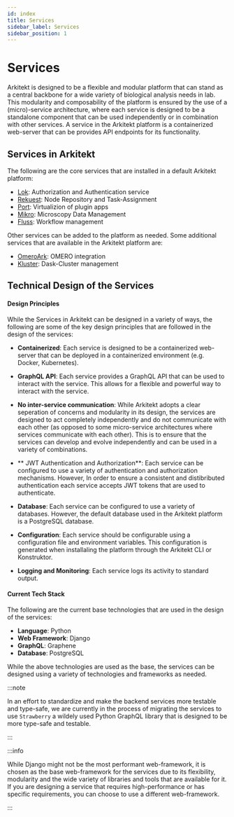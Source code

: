 ```yaml
---
id: index
title: Services
sidebar_label: Services
sidebar_position: 1
---
```




# Services

Arkitekt is designed to be a flexible and modular platform that can stand as a central backbone for a wide variety of biological analysis needs in lab.
This modularity and composability of the platform is ensured by the use of a (micro)-service architecture, where each service is designed to be a standalone 
component that can be used independently or in combination with other services. A service in the Arkitekt platform is a containerized web-server that can be
provides API endpoints for its functionality.





## Services in Arkitekt

The following are the core services that are installed in a default Arkitekt platform:

- [Lok](lok.mdx): Authorization and Authentication service
- [Rekuest](rekuest.mdx): Node Repository and Task-Assignment
- [Port](port.mdx): Virtualizion of plugin apps
- [Mikro](mikro.mdx): Microscopy Data Management
- [Fluss](fluss.mdx): Workflow management

Other services can be added to the platform as needed. Some additional services that are available in the Arkitekt platform are:

- [OmeroArk](omeroark.mdx): OMERO integration
- [Kluster](kluster.mdx): Dask-Cluster management


## Technical Design of the Services

#### Design Principles

While the Services in Arkitekt can be designed in a variety of ways, the following are some of the key design principles that are followed in the design of the services:

- **Containerized**: Each service is designed to be a containerized web-server that can be deployed in a containerized environment (e.g. Docker, Kubernetes).

- **GraphQL API**: Each service provides a GraphQL API that can be used to interact with the service. This allows for a flexible and powerful way to interact with the service.

- **No inter-service communication**: While Arkitekt adopts a clear seperation of concerns and modularity in its design, the services are designed to act completely independently and do not
communicate with each other (as opposed to some micro-service architectures where services communicate with each other). This is to ensure that the services
can develop and evolve independently and can be used in a variety of combinations.

- ** JWT Authentication and Authorization**: Each service can be configured to use a variety of authentication and authorization mechanisms. However, In order to ensure a consistent and distibributed authentication 
each service accepts JWT tokens that are used to authenticate.

- **Database**: Each service can be configured to use a variety of databases. However, the default database used in the Arkitekt platform is a PostgreSQL database.

- **Configuration**: Each service should be configurable using a configuration file and environment variables. This configuration is generated when installaling the platform
through the Arkitekt CLI or Konstruktor.

- **Logging and Monitoring**: Each service logs its activity to standard output. 

#### Current Tech Stack

The following are the current base technologies that are used in the design of the services:

- **Language**: Python
- **Web Framework**: Django
- **GraphQL**: Graphene
- **Database**: PostgreSQL

While the above technologies are used as the base, the services can be designed using a variety of technologies and frameworks as needed.

:::note

In an effort to standardize and make the backend services more testable and type-safe, we are currently in the process of migrating the services
to use `Strawberry` a wildely used Python GraphQL library that is designed to be more type-safe and testable.

:::

:::info

While Django might not be the most performant web-framework, it is chosen as the base web-framework for the services due to its flexibility,
modularity and the wide variety of libraries and tools that are available for it. If you are designing a service that requires high-performance
or has specific requirements, you can choose to use a different web-framework.

:::


